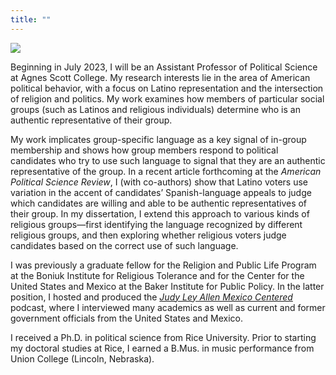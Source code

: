 ```yaml
---
title: ""
---
```



![](files/quezada-edited.jpg){.img}

Beginning in July 2023, I will be an Assistant Professor of Political Science at Agnes Scott College. My research interests lie in the area of American political behavior, with a focus on Latino representation and the intersection of religion and politics. My work examines how members of particular social groups (such as Latinos and religious individuals) determine who is an authentic representative of their group.

My work implicates group-specific language as a key signal of in-group membership and shows how group members respond to political candidates who try to use such language to signal that they are an authentic representative of the group. In a recent article forthcoming at the *American Political Science Review*, I (with co-authors) show that Latino voters use variation in the accent of candidates' Spanish-language appeals to judge which candidates are willing and able to be authentic representatives of their group. In my dissertation, I extend this approach to various kinds of religious groups---first identifying the language recognized by different religious groups, and then exploring whether religious voters judge candidates based on the correct use of such language.

<!--

I am a PhD candidate in the Department of Political Science at Rice University and a graduate fellow for the . In Fall 2023, I will be an Assistant Professor of Political Science at Agnes Scott College. 

As an instructor of record, I have taught undergraduate courses on Latino politics and religion and politics in the United States. I also served as a graduate instructor in Rice's Program in Writing and Communication in the Fall 2022 semester. In addition, I obtained a Certificate in Teaching and Learning from Rice's Center for Teaching Excellence.

-->

I was previously a graduate fellow for the Religion and Public Life Program at the Boniuk Institute for Religious Tolerance and for the Center for the United States and Mexico at the Baker Institute for Public Policy. In the latter position, I hosted and produced the [*Judy Ley Allen Mexico Centered*](https://podcasts.apple.com/us/podcast/judy-ley-allen-mexico-centered/id1316117842){target="_blank"} podcast, where I interviewed many academics as well as current and former government officials from the United States and Mexico.

I received a Ph.D. in political science from Rice University. Prior to starting my doctoral studies at Rice, I earned a B.Mus. in music performance from Union College (Lincoln, Nebraska).








